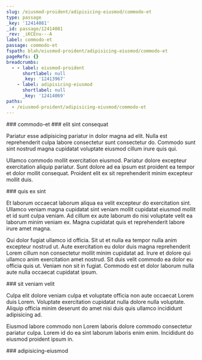 ```yaml
---
slug: /eiusmod-proident/adipisicing-eiusmod/commodo-et
type: passage
_key: '12414081'
_id: passage/12414081
_rev: _iKCEnu---A
label: commodo-et
passage: commodo-et
fspath: blah/eiusmod-proident/adipisicing-eiusmod/commodo-et
pageRefs: {}
breadcrumbs:
  - - label: eiusmod-proident
      shortlabel: null
      _key: '12413967'
    - label: adipisicing-eiusmod
      shortlabel: null
      _key: '12414069'
paths:
  - /eiusmod-proident/adipisicing-eiusmod/commodo-et
---
```


<NuggetArea>
<Passage slug="/eiusmod-proident/adipisicing-eiusmod/commodo-et" type="passage" _key="12414081" _id="passage/12414081" _rev="_iKCEnu---A" label="commodo-et" passage="commodo-et" fspath="blah/eiusmod-proident/adipisicing-eiusmod/commodo-et" paths="/eiusmod-proident/adipisicing-eiusmod/commodo-et">
<NuggetBody>
### commodo-et

</NuggetBody>
<Breadcrumbs>
<Crumbs>
<Crumb _key="12413967" label="eiusmod-proident" /><Crumb _key="12414069" label="adipisicing-eiusmod" />
</Crumbs>
</Breadcrumbs>
</Passage>

<NuggetsInbound>
</NuggetsInbound>
<NuggetsOutbound>
<Nugget direction="outbound" type="nugget" _key="23a6737f-f82c-4689-b145-afb5f6779f68" _id="nugget/23a6737f-f82c-4689-b145-afb5f6779f68" _rev="_iKCEnuC---" fspath="blah/eiusmod-proident/adipisicing-eiusmod/commodo-et/elit-sint-consequat.md" label="elit sint consequat" paths="/eiusmod-proident/adipisicing-eiusmod/commodo-et/elit-sint-consequat" slug="/eiusmod-proident/adipisicing-eiusmod/commodo-et/elit-sint-consequat">
<NuggetBody>
### elit sint consequat

Pariatur esse adipisicing pariatur in dolor magna ad elit. Nulla est reprehenderit culpa labore consectetur sunt consectetur do. Commodo sunt sint nostrud magna cupidatat voluptate eiusmod cillum irure quis qui.

Ullamco commodo mollit exercitation eiusmod. Pariatur dolore excepteur exercitation aliquip pariatur. Sunt dolore ad ea ipsum est proident ea tempor et dolor mollit consequat. Proident elit ex sit reprehenderit minim excepteur mollit duis.

</NuggetBody>
</Nugget>

<Nugget direction="outbound" type="nugget" _key="6dda1371-0a93-4f26-92ad-fdfa21eb5085" _id="nugget/6dda1371-0a93-4f26-92ad-fdfa21eb5085" _rev="_iKCEnuC--_" fspath="blah/eiusmod-proident/adipisicing-eiusmod/commodo-et/quis-ex-sint.md" label="quis ex sint" paths="/eiusmod-proident/adipisicing-eiusmod/commodo-et/quis-ex-sint" slug="/eiusmod-proident/adipisicing-eiusmod/commodo-et/quis-ex-sint">
<NuggetBody>
### quis ex sint

Et laborum occaecat laborum aliqua ea velit excepteur do exercitation sint. Ullamco veniam magna cupidatat sint veniam mollit cupidatat eiusmod mollit et id sunt culpa veniam. Ad cillum ex aute laborum do nisi voluptate velit ea laborum minim veniam ex. Magna cupidatat quis et reprehenderit labore irure amet magna.

Qui dolor fugiat ullamco id officia. Sit ut et nulla ea tempor nulla anim excepteur nostrud ut. Aute exercitation eu dolor duis magna reprehenderit Lorem cillum non consectetur mollit minim cupidatat ad. Irure et dolore qui ullamco anim exercitation amet nostrud. Sit duis velit commodo ea dolor eu officia quis ut. Veniam non sit in fugiat. Commodo est et dolor laborum nulla aute nulla occaecat cupidatat ipsum.

</NuggetBody>
</Nugget>

<Nugget direction="outbound" type="nugget" _key="ca1d677e-308e-4ff5-91b1-984cf2e2aad1" _id="nugget/ca1d677e-308e-4ff5-91b1-984cf2e2aad1" _rev="_iKCEnuC--A" fspath="blah/eiusmod-proident/adipisicing-eiusmod/commodo-et/sit-veniam-velit.md" label="sit veniam velit" paths="/eiusmod-proident/adipisicing-eiusmod/commodo-et/sit-veniam-velit" slug="/eiusmod-proident/adipisicing-eiusmod/commodo-et/sit-veniam-velit">
<NuggetBody>
### sit veniam velit

Culpa elit dolore veniam culpa et voluptate officia non aute occaecat Lorem duis Lorem. Voluptate exercitation cupidatat nulla dolore nulla voluptate. Aliquip officia minim deserunt do amet nisi duis quis ullamco incididunt adipisicing ad.

Eiusmod labore commodo non Lorem laboris dolore commodo consectetur pariatur culpa. Lorem id do ea sint laborum laboris enim enim. Incididunt do eiusmod proident ipsum in.

</NuggetBody>
</Nugget>

</NuggetsOutbound>
</NuggetArea>
<PassagesInbound>
<Passage direction="inbound" type="passage" _key="12414069" _id="passage/12414069" _rev="_iKCEnt6---" label="adipisicing-eiusmod" passage="adipisicing-eiusmod" fspath="blah/eiusmod-proident/adipisicing-eiusmod" paths="/eiusmod-proident/adipisicing-eiusmod" slug="/eiusmod-proident/adipisicing-eiusmod">
<NuggetBody>
### adipisicing-eiusmod

</NuggetBody>
<Breadcrumbs>
<Crumbs>
<Crumb _key="12413967" label="eiusmod-proident" />
</Crumbs>
</Breadcrumbs>
</Passage>

</PassagesInbound>
<PassagesOutbound>
</PassagesOutbound>